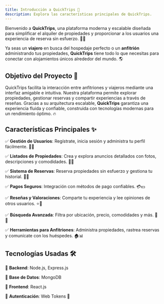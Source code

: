 ```yaml
---
title: Introducción a QuickTrips 🚀
description: Explora las características principales de QuickTrips.
---
```


Bienvenido a **QuickTrips**, una plataforma moderna y escalable diseñada para simplificar el alquiler de propiedades y proporcionar a los usuarios una experiencia de reserva sin esfuerzo. 🏡✨

Ya seas un **viajero** en busca del hospedaje perfecto o un **anfitrión** administrando tus propiedades, **QuickTrips** tiene todo lo que necesitas para conectar con alojamientos únicos alrededor del mundo. 🌎

## Objetivo del Proyecto 🎯

QuickTrips facilita la interacción entre anfitriones y viajeros mediante una interfaz amigable e intuitiva. Nuestra plataforma permite explorar propiedades, gestionar reservas y compartir experiencias a través de reseñas. Gracias a su arquitectura escalable, **QuickTrips** garantiza una experiencia fluida y confiable, construida con tecnologías modernas para un rendimiento óptimo. 🔥

## Características Principales ✨

✅ **Gestión de Usuarios**: Regístrate, inicia sesión y administra tu perfil fácilmente. 👤🔑  

✅ **Listados de Propiedades**: Crea y explora anuncios detallados con fotos, descripciones y comodidades. 🏡📸  

✅ **Sistema de Reservas**: Reserva propiedades sin esfuerzo y gestiona tu historial. 📅✅  

✅ **Pagos Seguros**: Integración con métodos de pago confiables. 💳💵  

✅ **Reseñas y Valoraciones**: Comparte tu experiencia y lee opiniones de otros usuarios. ⭐💬  

✅ **Búsqueda Avanzada**: Filtra por ubicación, precio, comodidades y más. 🔎🎯  

✅ **Herramientas para Anfitriones**: Administra propiedades, rastrea reservas y comunícate con los huéspedes. 🏠📊  

## Tecnologías Usadas 🛠️

🔹 **Backend**: Node.js, Express.js  

🔹 **Base de Datos**: MongoDB  

🔹 **Frontend**: React.js  

🔹 **Autenticación**: Web Tokens 🔐  